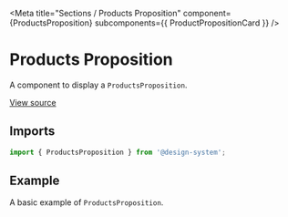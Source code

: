 
<Meta
  title="Sections / Products Proposition"
  component={ProductsProposition}
  subcomponents={{ ProductPropositionCard }}
/>

# Products Proposition

A component to display a `ProductsProposition`.

[View source](https://github.com/actarian/design-system/tree/main/src/@sections/products-proposition)

## Imports

```js
import { ProductsProposition } from '@design-system';
```

## Example

A basic example of `ProductsProposition`.

<Canvas>
  <Story name="ProductsProposition">
    <ProductsProposition />
  </Story>
  <Story name="Product Item">
    <ProductPropositionCard maxWidth="540px" margin="3rem" />
  </Story>
</Canvas>
